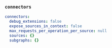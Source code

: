 ### `connectors`

```yaml title="connectors"
connectors:
  debug_extensions: false
  expose_sources_in_context: false
  max_requests_per_operation_per_source: null
  sources: {}
  subgraphs: {}
```
